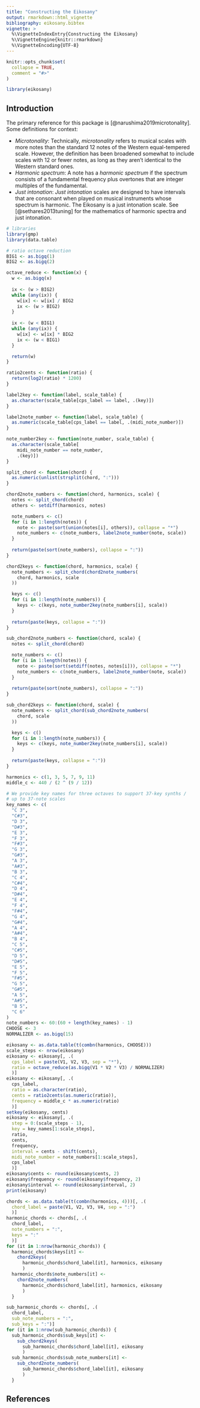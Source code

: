 ```yaml
---
title: "Constructing the Eikosany"
output: rmarkdown::html_vignette
bibliography: eikosany.bibtex
vignette: >
  %\VignetteIndexEntry{Constructing the Eikosany}
  %\VignetteEngine{knitr::rmarkdown}
  %\VignetteEncoding{UTF-8}
---
```


```r
knitr::opts_chunk$set(
  collapse = TRUE,
  comment = "#>"
)
```

```r
library(eikosany)
```

## Introduction
The primary reference for this package is [@narushima2019microtonality]. Some
definitions for context:

- _Microtonality_: Technically, _microtonality_ refers to musical scales with
more notes than the standard 12 notes of the Western equal-tempered scale.
However, the definition has been broadened somewhat to include scales with 12
or fewer notes, as long as they aren't identical to the Western  standard ones.
- _Harmonic spectrum_: A note has a _harmonic spectrum_ if the spectrum
consists of a fundamental frequency plus overtones that are integer multiples
of the fundamental.
- _Just intonation_: _Just intonation_ scales are designed to have intervals
that are consonant when played on musical instruments whose spectrum is
harmonic. The Eikosany is a just intonation scale. See [@sethares2013tuning]
for the mathematics of harmonic spectra and just intonation.

```r
# libraries
library(gmp)
library(data.table)

# ratio octave reduction
BIG1 <- as.bigq(1)
BIG2 <- as.bigq(2)

octave_reduce <- function(x) {
  w <- as.bigq(x)
  
  ix <- (w > BIG2)
  while (any(ix)) {
    w[ix] <- w[ix] / BIG2
    ix <- (w > BIG2)
  }
  
  ix <- (w < BIG1)
  while (any(ix)) {
    w[ix] <- w[ix] * BIG2
    ix <- (w < BIG1)
  }

  return(w)
}

ratio2cents <- function(ratio) {
  return(log2(ratio) * 1200)
}

label2key <- function(label, scale_table) {
  as.character(scale_table[cps_label == label, .(key)])
}

label2note_number <- function(label, scale_table) {
  as.numeric(scale_table[cps_label == label, .(midi_note_number)])
}

note_number2key <- function(note_number, scale_table) {
  as.character(scale_table[
    midi_note_number == note_number,
    .(key)])
}

split_chord <- function(chord) {
  as.numeric(unlist(strsplit(chord, ":")))
}

chord2note_numbers <- function(chord, harmonics, scale) {
  notes <- split_chord(chord)
  others <- setdiff(harmonics, notes)

  note_numbers <- c()
  for (i in 1:length(notes)) {
    note <- paste(sort(union(notes[i], others)), collapse = "*")
    note_numbers <- c(note_numbers, label2note_number(note, scale))
  }
  
  return(paste(sort(note_numbers), collapse = ":"))
}

chord2keys <- function(chord, harmonics, scale) {
  note_numbers <- split_chord(chord2note_numbers(
    chord, harmonics, scale
  ))

  keys <- c()
  for (i in 1:length(note_numbers)) {
    keys <- c(keys, note_number2key(note_numbers[i], scale))
  }
  
  return(paste(keys, collapse = ":"))
}

sub_chord2note_numbers <- function(chord, scale) {
  notes <- split_chord(chord)

  note_numbers <- c()
  for (i in 1:length(notes)) {
    note <- paste(sort(setdiff(notes, notes[i])), collapse = "*")
    note_numbers <- c(note_numbers, label2note_number(note, scale))
  }
  
  return(paste(sort(note_numbers), collapse = ":"))
}

sub_chord2keys <- function(chord, scale) {
  note_numbers <- split_chord(sub_chord2note_numbers(
    chord, scale
  ))

  keys <- c()
  for (i in 1:length(note_numbers)) {
    keys <- c(keys, note_number2key(note_numbers[i], scale))
  }
  
  return(paste(keys, collapse = ":"))
}

```

```r
harmonics <- c(1, 3, 5, 7, 9, 11)
middle_c <- 440 / (2 ^ (9 / 12))

# We provide key names for three octaves to support 37-key synths /
# up to 37-note scales
key_names <- c(
  "C 3",
  "C#3",
  "D 3",
  "D#3",
  "E 3",
  "F 3",
  "F#3",
  "G 3",
  "G#3",
  "A 3",
  "A#3",
  "B 3",
  "C 4",
  "C#4",
  "D 4",
  "D#4",
  "E 4",
  "F 4",
  "F#4",
  "G 4",
  "G#4",
  "A 4",
  "A#4",
  "B 4",
  "C 5",
  "C#5",
  "D 5",
  "D#5",
  "E 5",
  "F 5",
  "F#5",
  "G 5",
  "G#5",
  "A 5",
  "A#5",
  "B 5",
  "C 6"
)
note_numbers <- 60:(60 + length(key_names) - 1)
CHOOSE <- 3
NORMALIZER <- as.bigq(15)

eikosany <- as.data.table(t(combn(harmonics, CHOOSE)))
scale_steps <- nrow(eikosany)
eikosany <- eikosany[, .(
  cps_label = paste(V1, V2, V3, sep = "*"),
  ratio = octave_reduce(as.bigq(V1 * V2 * V3) / NORMALIZER)
  )]
eikosany <- eikosany[, .(
  cps_label,
  ratio = as.character(ratio),
  cents = ratio2cents(as.numeric(ratio)),
  frequency = middle_c * as.numeric(ratio)
  )]
setkey(eikosany, cents)
eikosany <- eikosany[, .(
  step = 0:(scale_steps - 1),
  key = key_names[1:scale_steps],
  ratio,
  cents,
  frequency,
  interval = cents - shift(cents),
  midi_note_number = note_numbers[1:scale_steps],
  cps_label
  )]
eikosany$cents <- round(eikosany$cents, 2)
eikosany$frequency <- round(eikosany$frequency, 2)
eikosany$interval <- round(eikosany$interval, 2)
print(eikosany)
```

```r
chords <- as.data.table(t(combn(harmonics, 4)))[, .(
  chord_label = paste(V1, V2, V3, V4, sep = ":")
  )]
harmonic_chords <- chords[, .(
  chord_label,
  note_numbers = ":",
  keys = ":"
  )]
for (it in 1:nrow(harmonic_chords)) {
  harmonic_chords$keys[it] <-
    chord2keys(
      harmonic_chords$chord_label[it], harmonics, eikosany
      )
  harmonic_chords$note_numbers[it] <-
    chord2note_numbers(
      harmonic_chords$chord_label[it], harmonics, eikosany
      )
  }

sub_harmonic_chords <- chords[, .(
  chord_label,
  sub_note_numbers = ":",
  sub_keys = ":")]
for (it in 1:nrow(sub_harmonic_chords)) {
  sub_harmonic_chords$sub_keys[it] <-
    sub_chord2keys(
      sub_harmonic_chords$chord_label[it], eikosany
      )
  sub_harmonic_chords$sub_note_numbers[it] <-
    sub_chord2note_numbers(
      sub_harmonic_chords$chord_label[it], eikosany
      )
  }

```

## References
